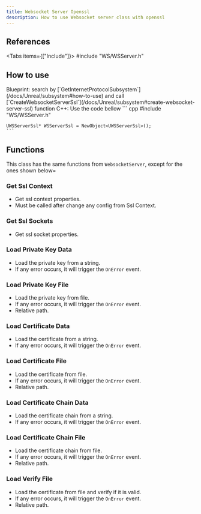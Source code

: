 ```yaml
---
title: Websocket Server Openssl
description: How to use Websocket server class with openssl
---
```



## References

<Tabs items={["Include"]}>
    <Tab value="Include">#include "WS/WSServer.h"</Tab>
</Tabs>

## How to use

<Steps>
  <Step>
    Blueprint: search by [`GetInternetProtocolSubsystem`](/docs/Unreal/subsystem#how-to-use) and call [`CreateWebsocketServerSsl`](/docs/Unreal/subsystem#create-websocket-server-ssl) function
  </Step>
  <Step>
    C++: Use the code bellow
    ``` cpp
    #include "WS/WSServer.h"

    UWSServerSsl* WSServerSsl = NewObject<UWSServerSsl>();
    ```

  </Step>
</Steps>

## Functions

This class has the same functions from `WebsocketServer`, except for the ones shown below=

### Get Ssl Context

-   Get ssl context properties.
-   Must be called after change any config from Ssl Context.

<ImageZoom
    src="/img/server-side/websocket/ssl/getsslcontext.png"
    alt="Websocket server openssl"
    width={151}
    height={56}
/>

### Get Ssl Sockets

-   Get ssl socket properties.

<ImageZoom
    src="/img/server-side/websocket/ssl/getsslsockets.png"
    alt="Websocket server openssl"
    width={156}
    height={56}
/>

### Load Private Key Data

-   Load the private key from a string.
-   If any error occurs, it will trigger the `OnError` event.

<ImageZoom
    src="/img/server-side/websocket/ssl/loadprivatekeydata.png"
    alt="WS server openssl"
    width={230}
    height={134}
/>

### Load Private Key File

-   Load the private key from file.
-   If any error occurs, it will trigger the `OnError` event.
-   Relative path.

<ImageZoom
    src="/img/server-side/websocket/ssl/loadprivatekeyfile.png"
    alt="WS server openssl"
    width={212}
    height={120}
/>

### Load Certificate Data

-   Load the certificate from a string.
-   If any error occurs, it will trigger the `OnError` event.

<ImageZoom
    src="/img/server-side/websocket/ssl/loadcertificatedata.png"
    alt="WS server openssl"
    width={208}
    height={120}
/>

### Load Certificate File

-   Load the certificate from file.
-   If any error occurs, it will trigger the `OnError` event.
-   Relative path.

<ImageZoom
    src="/img/server-side/websocket/ssl/loadcertificatefile.png"
    alt="WS server openssl"
    width={234}
    height={133}
/>

### Load Certificate Chain Data

-   Load the certificate chain from a string.
-   If any error occurs, it will trigger the `OnError` event.

<ImageZoom
    src="/img/server-side/websocket/ssl/loadcertificatechaindata.png"
    alt="WS server openssl"
    width={234}
    height={134}
/>

### Load Certificate Chain File

-   Load the certificate chain from file.
-   If any error occurs, it will trigger the `OnError` event.
-   Relative path.

<ImageZoom
    src="/img/server-side/websocket/ssl/loadcertificatechainfile.png"
    alt="WS server openssl"
    width={234}
    height={134}
/>

### Load Verify File

-   Load the certificate from file and verify if it is valid.
-   If any error occurs, it will trigger the `OnError` event.
-   Relative path.

<ImageZoom
    src="/img/server-side/websocket/ssl/loadverifyfile.png"
    alt="WS server openssl"
    width={264}
    height={134}
/>
